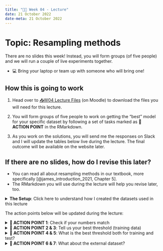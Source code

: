 ---
title: "👨‍🏫 Week 04 - Lecture"
date: 21 October 2022
date-meta: 21 October 2022
---

# Topic: Resampling methods

There are no slides this week! Instead, you will form groups (of five people) and we will run a couple of live experiments together. 

- 💻 Bring your laptop or team up with someone who will bring one!

## How this is going to work

1. Head over to [📥W04 Lecture Files](https://moodle.lse.ac.uk/mod/folder/view.php?id=1129071) (on Moodle) to download the files you will need for this lecture.

2. You will form groups of five people to work on getting the "best" model for your specific dataset by following a set of tasks marked as **🎯 ACTION POINT** in the RMarkdown.

3. As you work on the solutions, you will send me the responses on Slack and I will update the tables below live during the lecture. The final outcome will be available on the website later.


::: {.callout-tip collapse="true"}
## If there are no slides, how do I revise this later?

- You can read all about resampling methods in our textbook, more specifically [@james_introduction_2021, Chapter 5].
- The RMarkdown you will use during the lecture will help you revise later, too.


:::

<details>
<summary>**The Setup**: Click here to understand how I created the datasets used in this lecture</summary>

### The cross-validation setup

How did I create the datasets you are using in this lecture?

#### Step 1:

First, I selected the dataset `Wage` from the ISLR2 package in R and randomly split it into two subsets:

- $10\%$ for <mark>external validation set</mark>: this is a portion of data that I have kept hidden from everyone.  
- $90\%$ available for model training, that I further distributed to groups. I call this the <mark>internal validation set</mark>

#### Step 2: 

I then took the internal validation set and further split it into five random subsets:

::: {style="display:inline-block;width: 60px;height=60px;border-style: dotted;border-width: 1px;border-color: &quot;#fefefe&quot;; margin:1%;background-color:#fdd0c6;color:#fdd0c6;color:#fdd0c6"}
Fold1
:::
::: {style="display:inline-block;width: 60px;height=60px;border-style: dotted;border-width: 1px;border-color: &quot;#fefefe&quot;; margin:1%;background-color:#fdd0c6;color:#fdd0c6"}
Fold2
:::
::: {style="display:inline-block;width: 60px;height=60px;border-style: dotted;border-width: 1px;border-color: &quot;#fefefe&quot;; margin:1%;background-color:#fdd0c6;color:#fdd0c6"}
Fold3
:::
::: {style="display:inline-block;width: 60px;height=60px;border-style: dotted;border-width: 1px;border-color: &quot;#fefefe&quot;; margin:1%;background-color:#fdd0c6;color:#fdd0c6"}
Fold4
:::
::: {style="display:inline-block;width: 60px;height=60px;border-style: dotted;border-width: 1px;border-color: &quot;#fefefe&quot;; margin:1%;background-color:#fdd0c6;color:#fdd0c6"}
Fold5
:::

We call each of this subsets a <mark>fold</mark>. Therefore, we have 5 folds of data.

#### Step 3:

The point of doing this is to perform <mark>cross-validation</mark>. The goal is to answer the following question: 

> _How well does our model perform on data it has not seen yet?_

Notice that this goes beyond asessing goodness-of-fit. Instead of focusing on how well our model _fits the current data_, we ask whether it would still be generalisable should be receive new data. 

How do we do that? We could run the same model on different subsets of the data, holding one of the folds for testing.

For example:

::: {style="display:inline-block;width: 60px;height=60px;border-style: dotted;color:#fdd0c6;border-width: 1px;border-color:#fefefe;margin:1%;background-color:#fdd0c6"}
Train
:::
::: {style="display:inline-block;width: 60px;height=60px;border-style: dotted;color:#fdd0c6;border-width: 1px;border-color:#fefefe;margin:1%;background-color:#fdd0c6"}
Train
:::
::: {style="display:inline-block;width: 60px;height=60px;border-style: dotted;color:#fdd0c6;border-width: 1px;border-color:#fefefe;margin:1%;background-color:#fdd0c6"}
Train
:::
::: {style="display:inline-block;width: 60px;height=60px;border-style: dotted;color:#fdd0c6;border-width: 1px;border-color:#fefefe;margin:1%;background-color:#fdd0c6"}
Train
:::
::: {style="display:inline-block;width: 60px;height=60px;border-style: dotted;border-width: 1px;color:#ffffff;border-color:#fefefe; margin:1%;text-align:center;background-color:#fb6341"}
Test
:::

#### Step 4:

Since I have split the data into five folds, I could train and test algorithms using five different splits of my data. This 5-fold cross-validation looks like this:


::: {style="display:inline-block;width: 90px;height=60px;border-style: none;color:#212121;margin:1%;"}
**Split 1:**
:::

::: {style="display:inline-block;width: 60px;height=60px;border-style: dotted;border-width: 1px;color:#ffffff;border-color:#fefefe; margin:1%;text-align:center;background-color:#fb6341"}
Test
:::
::: {style="display:inline-block;width: 60px;height=60px;border-style: dotted;color:#fdd0c6;border-width: 1px;border-color:#fefefe;margin:1%;background-color:#fdd0c6"}
Train
:::
::: {style="display:inline-block;width: 60px;height=60px;border-style: dotted;color:#fdd0c6;border-width: 1px;border-color:#fefefe;margin:1%;background-color:#fdd0c6"}
Train
:::
::: {style="display:inline-block;width: 60px;height=60px;border-style: dotted;color:#fdd0c6;border-width: 1px;border-color:#fefefe;margin:1%;background-color:#fdd0c6"}
Train
:::
::: {style="display:inline-block;width: 60px;height=60px;border-style: dotted;color:#fdd0c6;border-width: 1px;border-color:#fefefe;margin:1%;background-color:#fdd0c6"}
Train
::: 

<br/>

::: {style="display:inline-block;width: 90px;height=60px;border-style: none;color:#212121;margin:1%;"}
**Split 2:**
:::
::: {style="display:inline-block;width: 60px;height=60px;border-style: dotted;color:#fdd0c6;border-width: 1px;border-color:#fefefe;margin:1%;background-color:#fdd0c6"}
Train
:::
::: {style="display:inline-block;width: 60px;height=60px;border-style: dotted;border-width: 1px;color:#ffffff;border-color:#fefefe; margin:1%;text-align:center;background-color:#fb6341"}
Test
:::
::: {style="display:inline-block;width: 60px;height=60px;border-style: dotted;color:#fdd0c6;border-width: 1px;border-color:#fefefe;margin:1%;background-color:#fdd0c6"}
Train
:::
::: {style="display:inline-block;width: 60px;height=60px;border-style: dotted;color:#fdd0c6;border-width: 1px;border-color:#fefefe;margin:1%;background-color:#fdd0c6"}
Train
:::
::: {style="display:inline-block;width: 60px;height=60px;border-style: dotted;color:#fdd0c6;border-width: 1px;border-color:#fefefe;margin:1%;background-color:#fdd0c6"}
Train
:::

<br/>

::: {style="display:inline-block;width: 90px;height=60px;border-style: none;color:#212121;margin:1%;"}
**Split 3:**
:::
::: {style="display:inline-block;width: 60px;height=60px;border-style: dotted;color:#fdd0c6;border-width: 1px;border-color:#fefefe;margin:1%;background-color:#fdd0c6"}
Train
:::
::: {style="display:inline-block;width: 60px;height=60px;border-style: dotted;color:#fdd0c6;border-width: 1px;border-color:#fefefe;margin:1%;background-color:#fdd0c6"}
Train
:::
::: {style="display:inline-block;width: 60px;height=60px;border-style: dotted;border-width: 1px;color:#ffffff;border-color:#fefefe; margin:1%;text-align:center;background-color:#fb6341"}
Test
:::
::: {style="display:inline-block;width: 60px;height=60px;border-style: dotted;color:#fdd0c6;border-width: 1px;border-color:#fefefe;margin:1%;background-color:#fdd0c6"}
Train
:::
::: {style="display:inline-block;width: 60px;height=60px;border-style: dotted;color:#fdd0c6;border-width: 1px;border-color:#fefefe;margin:1%;background-color:#fdd0c6"}
Train
:::

<br/>

::: {style="display:inline-block;width: 90px;height=60px;border-style: none;color:#212121;margin:1%;"}
**Split 4:**
:::
::: {style="display:inline-block;width: 60px;height=60px;border-style: dotted;color:#fdd0c6;border-width: 1px;border-color:#fefefe;margin:1%;background-color:#fdd0c6"}
Train
:::
::: {style="display:inline-block;width: 60px;height=60px;border-style: dotted;color:#fdd0c6;border-width: 1px;border-color:#fefefe;margin:1%;background-color:#fdd0c6"}
Train
:::
::: {style="display:inline-block;width: 60px;height=60px;border-style: dotted;color:#fdd0c6;border-width: 1px;border-color:#fefefe;margin:1%;background-color:#fdd0c6"}
Train
:::
::: {style="display:inline-block;width: 60px;height=60px;border-style: dotted;border-width: 1px;color:#ffffff;border-color:#fefefe; margin:1%;text-align:center;background-color:#fb6341"}
Test
:::
::: {style="display:inline-block;width: 60px;height=60px;border-style: dotted;color:#fdd0c6;border-width: 1px;border-color:#fefefe;margin:1%;background-color:#fdd0c6"}
Train
:::

<br/>

::: {style="display:inline-block;width: 90px;height=60px;border-style: none;color:#212121;margin:1%;"}
**Split 5:**
:::
::: {style="display:inline-block;width: 60px;height=60px;border-style: dotted;color:#fdd0c6;border-width: 1px;border-color:#fefefe;margin:1%;background-color:#fdd0c6"}
Train
:::
::: {style="display:inline-block;width: 60px;height=60px;border-style: dotted;color:#fdd0c6;border-width: 1px;border-color:#fefefe;margin:1%;background-color:#fdd0c6"}
Train
:::
::: {style="display:inline-block;width: 60px;height=60px;border-style: dotted;color:#fdd0c6;border-width: 1px;border-color:#fefefe;margin:1%;background-color:#fdd0c6"}
Train
:::
::: {style="display:inline-block;width: 60px;height=60px;border-style: dotted;color:#fdd0c6;border-width: 1px;border-color:#fefefe;margin:1%;background-color:#fdd0c6"}
Train
:::
::: {style="display:inline-block;width: 60px;height=60px;border-style: dotted;border-width: 1px;color:#ffffff;border-color:#fefefe; margin:1%;text-align:center;background-color:#fb6341"}
Test
:::

Each group will be working on a separate split of this data. You will train your models on 80% of the data, evaluate the goodness-of-fit in the training data, then assess the performance in the test data. Once you find a model that has a good performance, balanced in training vs test data, then we will see how well your model performs in the **external data set**.

</details>


The action points below will be updated during the lecture:

<details>

<summary>**🎯 ACTION POINT 1**: Check if your numbers match</summary>

<br/>


::: {style="display:inline-block;width: 30.5%;border-style: dotted;border-width: 1px;border-color: &quot;#fefefe&quot;; margin:1%;padding:1.5%;background-color:#fafafa"}

##### 🗄️ DATASET 1

Distribution of `above150k`

(Training)
```r
  No  Yes 
1910  250 
```

(Test)
```r
 No Yes 
473  67 
```

:::

::: {style="display:inline-block;width: 30.5%;border-style: dotted;border-width: 1px;border-color: &quot;#fefefe&quot;; margin:1%;padding:1.5%;background-color:#fafafa"}

##### 🗄️ DATASET 2

Distribution of `above150k`

(Training)
```r
  No  Yes 
1900  260 
```

(Test)
```r
 No Yes 
483  57 
```

:::

::: {style="display:inline-block;width: 30.5%;border-style: dotted;border-width: 1px;border-color: &quot;#fefefe&quot;; margin:1%;padding:1.5%;background-color:#fafafa"}

##### 🗄️ DATASET 3

Distribution of `above150k`

(Training)
```r
  No  Yes 
1904  256 
```

(Test)
```r
 No Yes 
479  61 
```

:::

::: {style="display:inline-block;width: 30.5%;border-style: dotted;border-width: 1px;border-color: &quot;#fefefe&quot;; margin:1%;padding:1.5%;background-color:#fafafa"}

##### 🗄️ DATASET 4

Distribution of `above150k`

(Training)
```r
  No  Yes 
1915  245 
```

(Test)
```r
 No Yes 
468  72  
```

:::

::: {style="display:inline-block;width: 30.5%;border-style: dotted;border-width: 1px;border-color: &quot;#fefefe&quot;; margin:1%;padding:1.5%;background-color:#fafafa"}

##### 🗄️ DATASET 5

Distribution of `above150k`

(Training)
```r
  No  Yes 
1903  257 
```

(Test)
```r
 No Yes 
480  60 
```

:::


::: {style="display:inline-block;width: 30.5%;border-style: dotted;border-width: 1px;border-color: &quot;#fefefe&quot;; margin:1%;padding:1.5%;background-color:#fff4ea"}

##### 🗄️ EXTERNAL DATA

Distribution of `above150k`

Just for your knowledge:

```r
 No Yes 
274  26 
```

:::

</details>



<details>

<mark class="todo"></mark>

<summary>**🎯 ACTION POINT 2 & 3**: Tell us your best threshold (training data)</summary>

**DATASET 1**

::: {style="display:inline-block;width: 40.5%;border-style: dotted;border-width: 1px;border-color: &quot;#fefefe&quot;; margin:1%;padding:1.5%;background-color:#fafafa"}
🗣️ **Sofie**

- Best threshold = $$ 

(Training Stats)

- Accuracy = $$
- TNR = $$
- TPR = $$
- Precision = $$
- Recall = $$
- F1-score = $$
:::

::: {style="display:inline-block;width: 40.5%;border-style: dotted;border-width: 1px;border-color: &quot;#fefefe&quot;; margin:1%;padding:1.5%;background-color:#fafafa"}
🗣️ **Yujia**

- Best threshold = $0.245$ 

(Training Stats)

- Accuracy = $82.41 \%$
- TNR = $ 84.97 \%$
- TPR = $ 62.80 \%$
- Precision = $ 35.36 \%$
- F1-score = $0.4524496$
:::


**DATASET 2**

::: {style="display:inline-block;width: 40.5%;border-style: dotted;border-width: 1px;border-color: &quot;#fefefe&quot;; margin:1%;padding:1.5%;background-color:#fafafa"}
🗣️ **Vansh**

- Best threshold = $0.2$ 

(Training Stats)

- Accuracy = $79.44 \%$
- TNR = $80.58 \%$
- TPR = $71.15 \%$
- Precision = $33.39 \%$
- F1-score = $0.4545$
:::

::: {style="display:inline-block;width: 40.5%;border-style: dotted;border-width: 1px;border-color: &quot;#fefefe&quot;; margin:1%;padding:1.5%;background-color:#fafafa"}
🗣️ **Ekki**

- Best threshold = $$ 

(Training Stats)

- Accuracy = $$
- TNR = $$
- TPR = $$
- Precision = $$
- Recall = $$
- F1-score = $$
:::



**DATASET 3**

::: {style="display:inline-block;width: 40.5%;border-style: dotted;border-width: 1px;border-color: &quot;#fefefe&quot;; margin:1%;padding:1.5%;background-color:#fafafa"}
🗣️ **Yoyo**

- Best threshold = $0.23$ 

(Training Stats)

- Accuracy = $81.85 \%$
- TNR = $84.40 \%$
- TPR = $62.89 \%$
- Precision = $35.15 \%$
- F1-score = $0.4509804$
:::

::: {style="display:inline-block;width: 40.5%;border-style: dotted;border-width: 1px;border-color: &quot;#fefefe&quot;; margin:1%;padding:1.5%;background-color:#fafafa"}
🗣️ **Diljot**

- Best threshold = $$ 

(Training Stats)

- Accuracy = $$
- TNR = $$
- TPR = $$
- Precision = $$
- Recall = $$
- F1-score = $$
:::



**DATASET 4**

::: {style="display:inline-block;width: 40.5%;border-style: dotted;border-width: 1px;border-color: &quot;#fefefe&quot;; margin:1%;padding:1.5%;background-color:#fafafa"}
🗣️ **Ashley**

- Best threshold = $0.23$ 

(Training Stats)

- Accuracy = $ 83.94 \%$
- TNR = $ 86.95 \%$
- TPR = $60.41 \%$
- Precision = $ 37.19 \%$
- F1-score = $0.4603421$
:::

::: {style="display:inline-block;width: 40.5%;border-style: dotted;border-width: 1px;border-color: &quot;#fefefe&quot;; margin:1%;padding:1.5%;background-color:#fafafa"}
🗣️ **Lisa**

- Best threshold = $$ 

(Training Stats)

- Accuracy = $$
- TNR = $$
- TPR = $$
- Precision = $$
- Recall = $$
- F1-score = $$
:::



**DATASET 5**

::: {style="display:inline-block;width: 40.5%;border-style: dotted;border-width: 1px;border-color: &quot;#fefefe&quot;; margin:1%;padding:1.5%;background-color:#fafafa"}
🗣️ **Paul Keenan**

- Best threshold = $0.245$ 

(Training Stats)

- Accuracy = $82.59259 \%$
- TNR = $85.54913 \%$
- TPR (Recall) = $60.70039 \%$
- Precision = $36.1949 \%$
- F1-score = $0.4534884$
:::

::: {style="display:inline-block;width: 40.5%;border-style: dotted;border-width: 1px;border-color: &quot;#fefefe&quot;; margin:1%;padding:1.5%;background-color:#fafafa"}
🗣️ **Andres**

- Best threshold = $0.25$ 

(Training Stats)

- Accuracy = $83.01 \%$
- TNR = $86.50 \%$
- TPR (Recall) = $57.20 \%$
- Precision = $36.39 \%$
- F1-score = $0.4447806 $
:::

</details>

</details>

<details>
<summary>**🎯 ACTION POINT 4 & 5**: What is the best threshold both for training and test?</summary>

<mark class="todo"></mark>

<details><summary>**DATASET 1**</summary>

**DATASET 1**

::: {style="display:inline-block;width: 40.5%;border-style: dotted;border-width: 1px;border-color: &quot;#fefefe&quot;; margin:1%;padding:1.5%;background-color:#fafafa"}
🗣️ **\<Person\>**

- Best threshold = $$ 

(Training vs Test)

- Accuracy = $ $ vs $ $
- TNR = $ $ vs $ $
- TPR = $ $ vs $ $
- Precision = $ $ vs $ $
- Recall = $ $ vs $ $
- F1-score = $ $ vs $ $
:::

::: {style="display:inline-block;width: 40.5%;border-style: dotted;border-width: 1px;border-color: &quot;#fefefe&quot;; margin:1%;padding:1.5%;background-color:#fafafa"}
🗣️ **\<Person\>**

- Best threshold = $ $ vs $ $ 

(Training Stats)

- Accuracy = $ $ vs $ $
- TNR = $ $ vs $ $
- TPR = $ $ vs $ $
- Precision = $ $ vs $ $
- Recall = $ $ vs $ $
- F1-score = $ $ vs $ $
:::

::: {style="display:inline-block;width: 40.5%;border-style: dotted;border-width: 1px;border-color: &quot;#fefefe&quot;; margin:1%;padding:1.5%;background-color:#fafafa"}
🗣️ **\<Person\>**

- Best threshold = $ $ vs $ $ 

(Training Stats)

- Accuracy = $ $ vs $ $
- TNR = $ $ vs $ $
- TPR = $ $ vs $ $
- Precision = $ $ vs $ $
- Recall = $ $ vs $ $
- F1-score = $ $ vs $ $
:::

::: {style="display:inline-block;width: 40.5%;border-style: dotted;border-width: 1px;border-color: &quot;#fefefe&quot;; margin:1%;padding:1.5%;background-color:#fafafa"}
🗣️ **\<Person\>**

- Best threshold = $ $ vs $ $ 

(Training Stats)

- Accuracy = $ $ vs $ $
- TNR = $ $ vs $ $
- TPR = $ $ vs $ $
- Precision = $ $ vs $ $
- Recall = $ $ vs $ $
- F1-score = $ $ vs $ $
:::

</details>

<details><summary>**DATASET 2**</summary>

**DATASET 2**

::: {style="display:inline-block;width: 40.5%;border-style: dotted;border-width: 1px;border-color: &quot;#fefefe&quot;; margin:1%;padding:1.5%;background-color:#fafafa"}
🗣️ **\<Person\>**

- Best threshold = $ $ vs $ $ 

(Training Stats)

- Accuracy = $ $ vs $ $
- TNR = $ $ vs $ $
- TPR = $ $ vs $ $
- Precision = $ $ vs $ $
- Recall = $ $ vs $ $
- F1-score = $ $ vs $ $
:::

::: {style="display:inline-block;width: 40.5%;border-style: dotted;border-width: 1px;border-color: &quot;#fefefe&quot;; margin:1%;padding:1.5%;background-color:#fafafa"}
🗣️ **\<Person\>**

- Best threshold = $ $ vs $ $ 

(Training Stats)

- Accuracy = $ $ vs $ $
- TNR = $ $ vs $ $
- TPR = $ $ vs $ $
- Precision = $ $ vs $ $
- Recall = $ $ vs $ $
- F1-score = $ $ vs $ $
:::

::: {style="display:inline-block;width: 40.5%;border-style: dotted;border-width: 1px;border-color: &quot;#fefefe&quot;; margin:1%;padding:1.5%;background-color:#fafafa"}
🗣️ **\<Person\>**

- Best threshold = $ $ vs $ $ 

(Training Stats)

- Accuracy = $ $ vs $ $
- TNR = $ $ vs $ $
- TPR = $ $ vs $ $
- Precision = $ $ vs $ $
- Recall = $ $ vs $ $
- F1-score = $ $ vs $ $
:::

::: {style="display:inline-block;width: 40.5%;border-style: dotted;border-width: 1px;border-color: &quot;#fefefe&quot;; margin:1%;padding:1.5%;background-color:#fafafa"}
🗣️ **\<Person\>**

- Best threshold = $ $ vs $ $ 

(Training Stats)

- Accuracy = $ $ vs $ $
- TNR = $ $ vs $ $
- TPR = $ $ vs $ $
- Precision = $ $ vs $ $
- Recall = $ $ vs $ $
- F1-score = $ $ vs $ $
:::

</details>

<details><summary>**DATASET 3**</summary>

**DATASET 3**

::: {style="display:inline-block;width: 40.5%;border-style: dotted;border-width: 1px;border-color: &quot;#fefefe&quot;; margin:1%;padding:1.5%;background-color:#fafafa"}
🗣️ **\<Person\>**

- Best threshold = $ $ vs $ $ 

(Training Stats)

- Accuracy = $ $ vs $ $
- TNR = $ $ vs $ $
- TPR = $ $ vs $ $
- Precision = $ $ vs $ $
- Recall = $ $ vs $ $
- F1-score = $ $ vs $ $
:::

::: {style="display:inline-block;width: 40.5%;border-style: dotted;border-width: 1px;border-color: &quot;#fefefe&quot;; margin:1%;padding:1.5%;background-color:#fafafa"}
🗣️ **\<Person\>**

- Best threshold = $ $ vs $ $ 

(Training Stats)

- Accuracy = $ $ vs $ $
- TNR = $ $ vs $ $
- TPR = $ $ vs $ $
- Precision = $ $ vs $ $
- Recall = $ $ vs $ $
- F1-score = $ $ vs $ $
:::

::: {style="display:inline-block;width: 40.5%;border-style: dotted;border-width: 1px;border-color: &quot;#fefefe&quot;; margin:1%;padding:1.5%;background-color:#fafafa"}
🗣️ **\<Person\>**

- Best threshold = $ $ vs $ $ 

(Training Stats)

- Accuracy = $ $ vs $ $
- TNR = $ $ vs $ $
- TPR = $ $ vs $ $
- Precision = $ $ vs $ $
- Recall = $ $ vs $ $
- F1-score = $ $ vs $ $
:::

::: {style="display:inline-block;width: 40.5%;border-style: dotted;border-width: 1px;border-color: &quot;#fefefe&quot;; margin:1%;padding:1.5%;background-color:#fafafa"}
🗣️ **\<Person\>**

- Best threshold = $ $ vs $ $ 

(Training Stats)

- Accuracy = $ $ vs $ $
- TNR = $ $ vs $ $
- TPR = $ $ vs $ $
- Precision = $ $ vs $ $
- Recall = $ $ vs $ $
- F1-score = $ $ vs $ $
:::

</details>

<details><summary>**DATASET 4**</summary>

**DATASET 4**

::: {style="display:inline-block;width: 40.5%;border-style: dotted;border-width: 1px;border-color: &quot;#fefefe&quot;; margin:1%;padding:1.5%;background-color:#fafafa"}
🗣️ **\<Person\>**

- Best threshold = $ $ vs $ $ 

(Training Stats)

- Accuracy = $ $ vs $ $
- TNR = $ $ vs $ $
- TPR = $ $ vs $ $
- Precision = $ $ vs $ $
- Recall = $ $ vs $ $
- F1-score = $ $ vs $ $
:::

::: {style="display:inline-block;width: 40.5%;border-style: dotted;border-width: 1px;border-color: &quot;#fefefe&quot;; margin:1%;padding:1.5%;background-color:#fafafa"}
🗣️ **\<Person\>**

- Best threshold = $ $ vs $ $ 

(Training Stats)

- Accuracy = $ $ vs $ $
- TNR = $ $ vs $ $
- TPR = $ $ vs $ $
- Precision = $ $ vs $ $
- Recall = $ $ vs $ $
- F1-score = $ $ vs $ $
:::

::: {style="display:inline-block;width: 40.5%;border-style: dotted;border-width: 1px;border-color: &quot;#fefefe&quot;; margin:1%;padding:1.5%;background-color:#fafafa"}
🗣️ **\<Person\>**

- Best threshold = $ $ vs $ $ 

(Training Stats)

- Accuracy = $ $ vs $ $
- TNR = $ $ vs $ $
- TPR = $ $ vs $ $
- Precision = $ $ vs $ $
- Recall = $ $ vs $ $
- F1-score = $ $ vs $ $
:::

::: {style="display:inline-block;width: 40.5%;border-style: dotted;border-width: 1px;border-color: &quot;#fefefe&quot;; margin:1%;padding:1.5%;background-color:#fafafa"}
🗣️ **\<Person\>**

- Best threshold = $ $ vs $ $ 

(Training Stats)

- Accuracy = $ $ vs $ $
- TNR = $ $ vs $ $
- TPR = $ $ vs $ $
- Precision = $ $ vs $ $
- Recall = $ $ vs $ $
- F1-score = $ $ vs $ $
:::

</details>

<details><summary>**DATASET 5**</summary>

**DATASET 5**

::: {style="display:inline-block;width: 40.5%;border-style: dotted;border-width: 1px;border-color: &quot;#fefefe&quot;; margin:1%;padding:1.5%;background-color:#fafafa"}
🗣️ **\<Person\>**

- Best threshold = $ $ vs $ $ 

(Training Stats)

- Accuracy = $ $ vs $ $
- TNR = $ $ vs $ $
- TPR = $ $ vs $ $
- Precision = $ $ vs $ $
- Recall = $ $ vs $ $
- F1-score = $ $ vs $ $
:::

::: {style="display:inline-block;width: 40.5%;border-style: dotted;border-width: 1px;border-color: &quot;#fefefe&quot;; margin:1%;padding:1.5%;background-color:#fafafa"}
🗣️ **\<Person\>**

- Best threshold = $ $ vs $ $ 

(Training Stats)

- Accuracy = $ $ vs $ $
- TNR = $ $ vs $ $
- TPR = $ $ vs $ $
- Precision = $ $ vs $ $
- Recall = $ $ vs $ $
- F1-score = $ $ vs $ $
:::

::: {style="display:inline-block;width: 40.5%;border-style: dotted;border-width: 1px;border-color: &quot;#fefefe&quot;; margin:1%;padding:1.5%;background-color:#fafafa"}
🗣️ **\<Person\>**

- Best threshold = $ $ vs $ $ 

(Training Stats)

- Accuracy = $ $ vs $ $
- TNR = $ $ vs $ $
- TPR = $ $ vs $ $
- Precision = $ $ vs $ $
- Recall = $ $ vs $ $
- F1-score = $ $ vs $ $
:::

::: {style="display:inline-block;width: 40.5%;border-style: dotted;border-width: 1px;border-color: &quot;#fefefe&quot;; margin:1%;padding:1.5%;background-color:#fafafa"}
🗣️ **\<Person\>**

- Best threshold = $ $ vs $ $ 

(Training Stats)

- Accuracy = $ $ vs $ $
- TNR = $ $ vs $ $
- TPR = $ $ vs $ $
- Precision = $ $ vs $ $
- Recall = $ $ vs $ $
- F1-score = $ $ vs $ $
:::

</details>
</details>

<details>

<summary>**🎯 ACTION POINT 6 & 7**: What about the external dataset?</summary>
<br/>

<mark class="todo"></mark>

You will be asked to upload your model to Slack. I will then run your model on the external data and report back the results!

</details>
